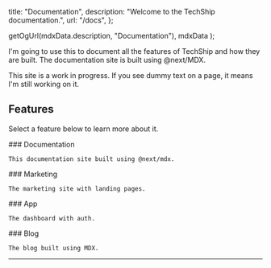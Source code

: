 

  title: "Documentation",
  description: "Welcome to the TechShip documentation.",
  url: "/docs",
};

  getOgUrl(mdxData.description, "Documentation"),
  mdxData
);

<Heading title={mdxData.title} description={mdxData.description} />

I'm going to use this to document all the features of TechShip and how they are built. The documentation site is built using @next/MDX.

<Callout>
  This site is a work in progress. If you see dummy text on a page, it means I'm
  still working on it.
</Callout>

## Features

Select a feature below to learn more about it.

<div className="grid sm:grid-cols-2 gap-4 pt-6">
  <Card href="/docs/documentation">
    ### Documentation

    This documentation site built using @next/mdx.

  </Card>

  <Card href="/docs/marketing" disabled>
    ### Marketing

    The marketing site with landing pages.

  </Card>

  <Card href="/docs/app" disabled>
    ### App

    The dashboard with auth.

  </Card>

  <Card href="/docs/blog" disabled>
    ### Blog

    The blog built using MDX.

  </Card>
</div>

<hr />

<Pager url={mdxData.url} />
